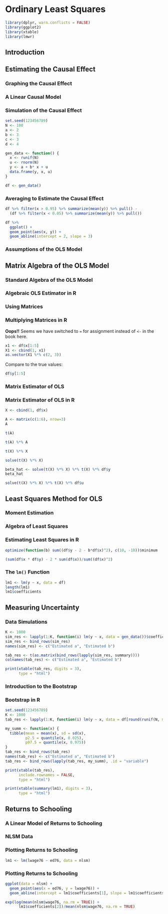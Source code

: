# Ordinary Least Squares

```r
library(dplyr, warn.conflicts = FALSE)
library(ggplot2)
library(xtable)
library(lmwr)
```

## Introduction

## Estimating the Causal Effect

### Graphing the Causal Effect

### A Linear Causal Model

### Simulation of the Causal Effect

```r
set.seed(123456789)
N <- 100
a <- 2
b <- 3
c <- 3
d <- 4

gen_data <- function() {
  x <- runif(N)
  u <- rnorm(N)
  y <- a + b* x + u
  data.frame(y, x, u)
}

df <- gen_data()
```

### Averaging to Estimate the Causal Effect

```r
df %>% filter(x > 0.95) %>% summarize(mean(y)) %>% pull() -
  (df %>% filter(x < 0.05) %>% summarize(mean(y)) %>% pull())
```
```r
df %>%
  ggplot() + 
  geom_point(aes(x, y)) +
  geom_abline(intercept = 2, slope = 3)
```
### Assumptions of the OLS Model

## Matrix Algebra of the OLS Model

### Standard Algebra of the OLS Model

### Algebraic OLS Estimator in R

### Using Matrices

### Multiplying Matrices in R

**Oops!!** Seems we have switched to `=` for assignment instead of `<-` in the book here.

```r
x1 <- df$x[1:5]
X1 <- cbind(1, x1)
as.vector(X1 %*% c(2, 3))
```

Compare to the true values:

```r
df$y[1:5]
```

### Matrix Estimator of OLS

### Matrix Estimator of OLS in R

```r
X <- cbind(1, df$x)
```

```r
A <- matrix(c(1:6), nrow=3)
A
```

```r
t(A)
```

```r
t(A) %*% A
```

```r
t(X) %*% X
```

```r
solve(t(X) %*% X)
```

```r
beta_hat <- solve(t(X) %*% X) %*% t(X) %*% df$y
beta_hat
```

```r
solve(t(X) %*% X) %*% t(X) %*% df$u
```

## Least Squares Method for OLS

### Moment Estimation

### Algebra of Least Squares

### Estimating Least Squares in R

```r
optimize(function(b) sum((df$y - 2 - b*df$x)^2), c(10, -10))$minimum
```
```r
(sum(df$x * df$y) - 2 * sum(df$x))/sum((df$x)^2)
```

### The `lm()` Function

```r
lm1 <- lm(y ~ x, data = df)
length(lm1)
lm1$coefficients
```

## Measuring Uncertainty

### Data Simulations

```r
K <- 1000
sim_res <- lapply(1:K, function(i) lm(y ~ x, data = gen_data())$coefficients)
sim_res <- bind_rows(sim_res)
names(sim_res) <- c("Estimated a", "Estimated b")
```

```r
tab_res <- t(as.matrix(bind_rows(lapply(sim_res, summary))))
colnames(tab_res) <- c("Estimated a", "Estimated b")

print(xtable(tab_res, digits = 3),
      type = "html")
```
### Introduction to the Bootstrap

### Bootstrap in R

```r
set.seed(123456789)
K <- 1000
tab_res <- lapply(1:K, function(i) lm(y ~ x, data = df[round(runif(N, min=1, max=N)),])$coefficients)

my_summ <- function(x) {
  tibble(mean = mean(x), sd = sd(x),
         p2.5 = quantile(x, 0.025),
         p97.5 = quantile(x, 0.975))
}
tab_res <- bind_rows(tab_res)
names(tab_res) <- c("Estimated a", "Estimated b")
tab_res <- bind_rows(lapply(tab_res, my_summ), .id = "variable")
```

```r
print(xtable(tab_res),
      include.rownames = FALSE,
      type = "html")
```
```r
print(xtable(summary(lm1), digits = 3),
      type = "html")
```

## Returns to Schooling

### A Linear Model of Returns to Schooling

### NLSM Data

### Plotting Returns to Schooling

```r
lm1 <- lm(lwage76 ~ ed76, data = nlsm)
```

### Plotting Returns to Schooling

```r
ggplot(data = nlsm) + 
  geom_point(aes(x = ed76, y = lwage76)) +
  geom_abline(intercept = lm1$coefficients[1], slope = lm1$coefficients[2])
```

```r
exp(log(mean(nlsm$wage76, na.rm = TRUE)) + 
      lm1$coefficients[2])/mean(nlsm$wage76, na.rm = TRUE)
```
